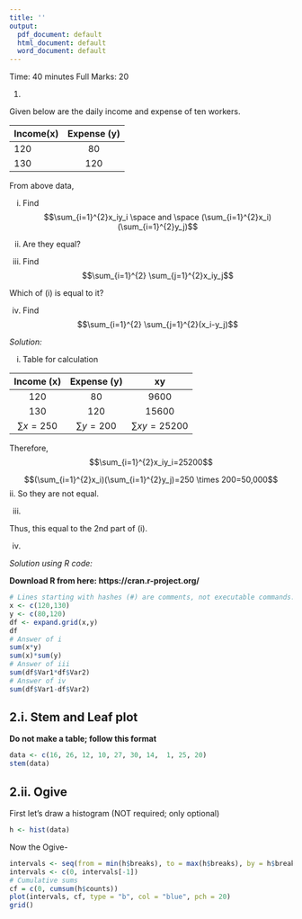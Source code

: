 ---
title: ''
output:
  pdf_document: default
  html_document: default
  word_document: default
---
\begin{center}
\begin{large}
Pabna Cadet College
\end{large}

Solution to 3rd Tutorial Examination 

Subject: Mathematics

Class: VII
\end{center}

Time: 40 minutes
\hfill
Full Marks: 20

\textbf{Answer all the questions}

1. 

Given below are the daily income and expense of ten workers.

| Income(x)        | Expense (y)   | 
| ------------- |:-------------:| 
| 120     | 80|
| 130     | 120     |   


From above data, 

i. Find $$\sum_{i=1}^{2}x_iy_i \space and \space (\sum_{i=1}^{2}x_i)(\sum_{i=1}^{2}y_j)$$

ii. Are they equal? 
iii. Find $$\sum_{i=1}^{2} \sum_{j=1}^{2}x_iy_j$$

Which of (i) is equal to it? 

iv. Find $$\sum_{i=1}^{2} \sum_{j=1}^{2}(x_i-y_j)$$

*Solution:*

i. Table for calculation 


|   Income (x)  |  Expense (y)  |        xy        |
|:-------------:|:-------------:|:----------------:|
|      120      |       80      |       9600       |
|      130      |      120      |       15600      |
| $\sum x =250$ | $\sum y =200$ | $\sum xy =25200$ |

Therefore, $$\sum_{i=1}^{2}x_iy_i=25200$$

$$(\sum_{i=1}^{2}x_i)(\sum_{i=1}^{2}y_j)=250 \times 200=50,000$$
ii. So they are not equal. 

iii. 
\begin{eqnarray} 
\sum_{i=1}^{2} \sum_{j=1}^{2}x_iy_j \nonumber \\
&=&x_1(y_1+y_2)+x_2(y_1+y_2) \nonumber \\
&=& 120(80+120)+130(80+120) \nonumber \\
&=& 50,000 \nonumber \\ 
\end{eqnarray} 

Thus, this equal to the 2nd part of (i).

iv. 

\begin{eqnarray} 
\sum_{i=1}^{2} \sum_{j=1}^{2}x_iy_j \nonumber \\
&=&(x_1-y_1+x_1-y_2)+(x_2-y_1+x_2-y_2) \nonumber \\
&=& (120-80+120-120)+(130-80+130-120) \nonumber \\
&=& 100 \nonumber \\ 
\end{eqnarray}


*Solution using R code:*

**Download R from here: https://cran.r-project.org/**

```{r}
# Lines starting with hashes (#) are comments, not executable commands. 
x <- c(120,130)
y <- c(80,120)
df <- expand.grid(x,y)
df
# Answer of i
sum(x*y)
sum(x)*sum(y)
# Answer of iii
sum(df$Var1*df$Var2)
# Answer of iv
sum(df$Var1-df$Var2)
```

## 2.i. Stem and Leaf plot

 **Do not make a table; follow this format**
 
```{r}
data <- c(16, 26, 12, 10, 27, 30, 14,  1, 25, 20)
stem(data)
```

## 2.ii. Ogive

First let's draw a histogram (NOT required; only optional)
```{r}
h <- hist(data)
```

Now the Ogive-

```{r}
intervals <- seq(from = min(h$breaks), to = max(h$breaks), by = h$breaks[2] - h$breaks[1])
intervals <- c(0, intervals[-1])
# Cumulative sums
cf = c(0, cumsum(h$counts))
plot(intervals, cf, type = "b", col = "blue", pch = 20)
grid()
```

\begin{center}
---Good Luck---
\end{center}
